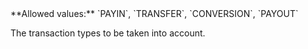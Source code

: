 <ParamField body="Type" type="array" >     
**Allowed values:** `PAYIN`, `TRANSFER`, `CONVERSION`, `PAYOUT`

The transaction types to be taken into account. 
</ParamField>